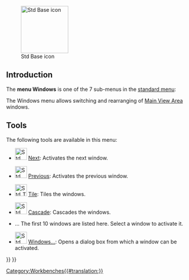 <languages/>
<translate>

<!--T:16-->
{{Docnav
|[[Std_Macro_Menu|Std Macro Menu]]
|[[Std_Help_Menu|Std Help Menu]]
|[[Std_Base|Std Base]]
|IconL=
|IconR=
|IconC=Freecad.svg
}}

<!--T:17-->
[[Image:Freecad.svg|thumb|128px|Std Base icon]]

</translate>
{{TOCright}}
<translate>

==Introduction== <!--T:11-->

<!--T:18-->
The '''menu Windows''' is one of the 7 sub-menus in the [[Standard_Menu|standard menu]]:

<!--T:12-->
<!--Please keep info below synchronized with Std_Base, Standard_Menu, Std_File_Menu etc.-->
{{StdMenu
|
[[Std_File_Menu|File]]
&nbsp;&nbsp;&nbsp;
[[Std_Edit_Menu|Edit]]
&nbsp;&nbsp;&nbsp;
[[Std_View_Menu|View]]
&nbsp;&nbsp;&nbsp;
[[Std_Tools_Menu|Tools]]
&nbsp;&nbsp;&nbsp;
[[Std_Macro_Menu|Macro]]
&nbsp;&nbsp;&nbsp;
[[Std_Windows_Menu|Windows]]
&nbsp;&nbsp;&nbsp;
[[Std_Help_Menu|Help]]
}}

<!--T:14-->
<!--Please keep info below synchronized with Standard_Menu-->
The Windows menu allows switching and rearranging of [[Main_View_Area|Main View Area]] windows.

==Tools== <!--T:15-->

<!--T:19-->
The following tools are available in this menu:

<!--T:2-->
* [[File:Std_ActivateNextWindow.svg|32px]] [[Std_ActivateNextWindow|Next]]: Activates the next window.

<!--T:5-->
* [[File:Std_ActivatePrevWindow.svg|32px]] [[Std_ActivatePrevWindow|Previous]]: Activates the previous window.

<!--T:6-->
* [[File:Std_TileWindows.svg|32px]] [[Std_TileWindows|Tile]]: Tiles the windows.

<!--T:7-->
* [[File:Std_CascadeWindows.svg|32px]] [[Std_CascadeWindows|Cascade]]: Cascades the windows.

<!--T:21-->
* ... The first 10 windows are listed here. Select a window to activate it.

<!--T:9-->
* [[File:Std Windows.svg|32px]] [[Std_Windows|Windows...]]: Opens a dialog box from which a window can be activated. 


<!--T:20-->
{{Docnav
|[[Std_Macro_Menu|Std Macro Menu]]
|[[Std_Help_Menu|Std Help Menu]]
|[[Std_Base|Std Base]]
|IconL=
|IconR=
|IconC=Freecad.svg
}}

</translate>
{{Std_Base_navi{{#translation:}}}}
{{Userdocnavi{{#translation:}}}}
[[Category:Workbenches{{#translation:}}]]